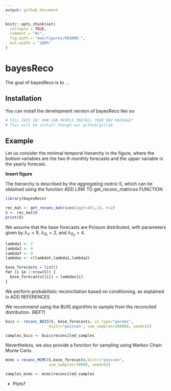 ```yaml
---
output: github_document
---
```


<!-- README.md is generated from README.Rmd. Please edit that file -->

```r
knitr::opts_chunk$set(
  collapse = TRUE,
  comment = "#>",
  fig.path = "man/figures/README-",
  out.width = "100%"
)
```

# bayesReco

<!-- badges: start -->
<!-- badges: end -->

The goal of bayesReco is to ...

## Installation

You can install the development version of bayesReco like so:

``` r
# FILL THIS IN! HOW CAN PEOPLE INSTALL YOUR DEV PACKAGE?
# This will be install though our github/gitlab
```

## Example

Let us consider the minimal temporal hierarchy in the figure,
where the bottom variables are the two 6-monthly forecasts and the upper variable is the yearly forecast.

**Insert figure**

The hierarchy is described by the *aggregating matrix* S,
which can be obtained using the function 
ADD LINK TO get_reconc_matrices FUNCTION

```r
library(bayesReco)

rec_mat <- get_reconc_matrices(aggf=c(1,2), h=2)
S <- rec_mat$S
print(S)
```

We assume that the base forecasts are Poisson distributed, with parameters given by $\lambda_{Y} = 9$, $\lambda_{S_1} = 2$, and $\lambda_{S_2} = 4$. 

```r
lambda1 <- 2
lambda2 <- 4
lambdaY <- 9
lambdas <- c(lambdaY,lambda1,lambda2)

base_forecasts = list()
for (i in 1:nrow(S)) {
  base_forecasts[[i]] = lambdas[i]
}
```

We perform probabilistic reconciliation based on conditioning, as explained in
ADD REFERENCES

We recommend using the BUIS algorithm to sample from the reconciled distribution.
(REF?)

```r
buis <- reconc_BUIS(S, base_forecasts, in_type="params",
                   distr="poisson", num_samples=100000, seed=42)

samples_buis <- buis$reconciled_samples
```

Nevertheless, we also provide a function for sampling using Markov Chain Monte Carlo. 

```r
mcmc = reconc_MCMC(S,base_forecasts,distr="poisson",
                   num_samples=30000, seed=42)

samples_mcmc <- mcmc$reconciled_samples
```


* Plots?

